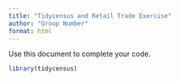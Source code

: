 ```yaml
---
title: "Tidycensus and Retail Trade Exercise"
author: "Group Number"
format: html
---
```


Use this document to complete your code.
```r
library(tidycensus)
```

